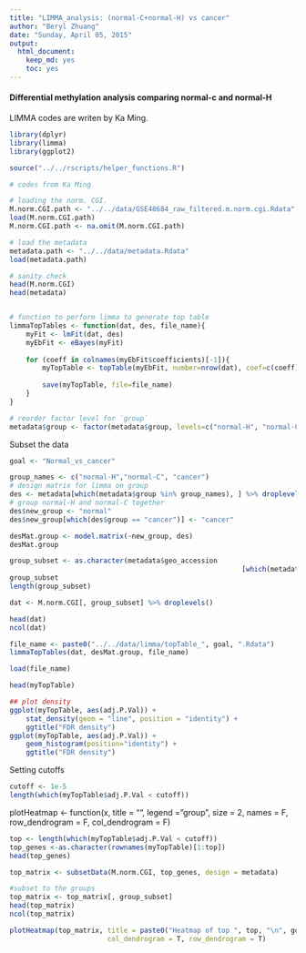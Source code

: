 ```yaml
---
title: "LIMMA_analysis: (normal-C+normal-H) vs cancer"
author: "Beryl Zhuang"
date: "Sunday, April 05, 2015"
output: 
  html_document:
    keep_md: yes
    toc: yes
---
```



#### Differential methylation analysis comparing normal-c and normal-H


LIMMA codes are writen by Ka Ming.


```r
library(dplyr)
library(limma)
library(ggplot2)
```

```r
source("../../rscripts/helper_functions.R")
```


```r
# codes from Ka Ming

# loading the norm. CGI.
M.norm.CGI.path <- "../../data/GSE48684_raw_filtered.m.norm.cgi.Rdata"
load(M.norm.CGI.path)
M.norm.CGI.path <- na.omit(M.norm.CGI.path)

# load the metadata
metadata.path <- "../../data/metadata.Rdata"
load(metadata.path)

# sanity check
head(M.norm.CGI)
head(metadata)


# function to perform limma to generate top table
limmaTopTables <- function(dat, des, file_name){
	myFit <- lmFit(dat, des)
	myEbFit <- eBayes(myFit)
	
	for (coeff in colnames(myEbFit$coefficients)[-1]){
		myTopTable <- topTable(myEbFit, number=nrow(dat), coef=c(coeff))
		
		save(myTopTable, file=file_name)
	}
}

# reorder factor level for `group`
metadata$group <- factor(metadata$group, levels=c("normal-H", "normal-C", "cancer", "adenoma"))
```



Subset the data 
```r
goal <- "Normal_vs_cancer"

group_names <- c("normal-H","normal-C", "cancer")
# design matrix for limma on group
des <- metadata[which(metadata$group %in% group_names), ] %>% droplevels()
# group normal-H and normal-C together
des$new_group <- "normal"
des$new_group[which(des$group == "cancer")] <- "cancer"

desMat.group <- model.matrix(~new_group, des)
desMat.group

group_subset <- as.character(metadata$geo_accession
														 [which(metadata$group %in% group_names)])
group_subset
length(group_subset)

dat <- M.norm.CGI[, group_subset] %>% droplevels()

head(dat)
ncol(dat)

file_name <- paste0("../../data/limma/topTable_", goal, ".Rdata")
limmaTopTables(dat, desMat.group, file_name)

load(file_name)

head(myTopTable)
```



```r
## plot density
ggplot(myTopTable, aes(adj.P.Val)) + 
	stat_density(geom = "line", position = "identity") +
	ggtitle("FDR density")
ggplot(myTopTable, aes(adj.P.Val)) + 
	geom_histogram(position="identity") +
	ggtitle("FDR density")
```


Setting cutoffs

```r
cutoff <- 1e-5
length(which(myTopTable$adj.P.Val < cutoff))
```


plotHeatmap <- function(x, title = "", legend = "group", 
												size = 2, names = F, 
												row_dendrogram = F, col_dendrogram = F)

```r
top <- length(which(myTopTable$adj.P.Val < cutoff))
top_genes <-as.character(rownames(myTopTable)[1:top]) 
head(top_genes)

top_matrix <- subsetData(M.norm.CGI, top_genes, design = metadata)

#subset to the groups
top_matrix <- top_matrix[, group_subset]
head(top_matrix)	
ncol(top_matrix)

plotHeatmap(top_matrix, title = paste0("Heatmap of top ", top, "\n", goal),
						col_dendrogram = T, row_dendrogram = T)

```